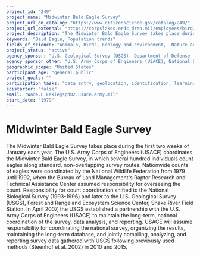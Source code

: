 ```yaml
---
project_id: "249"
project_name: "Midwinter Bald Eagle Survey"
project_url_on_catalog: "https://www.citizenscience.gov/catalog/249/"
project_url_external: "https://corpslakes.erdc.dren.mil/employees/bird/midwinter.cfm"
project_description: "The Midwinter Bald Eagle Survey takes place during the first two weeks of January each year. The U.S. Army Corps of Engineers (USACE) coordinates the Midwinter Bald Eagle Survey, in which several hundred individuals count eagles along standard, non-overlapping survey routes. Nationwide counts of eagles were coordinated by the National Wildlife Federation from 1979 until 1992, when the Bureau of Land Management&#39;s Raptor Research and Technical Assistance Center assumed responsibility for overseeing the count.  Responsibility for count coordination shifted to the National Biological Survey (1993-1996) and later to the U.S. Geological Survey (USGS), Forest and Rangeland Ecosystem Science Center, Snake River Field Station.  In April 2007, the USGS established a partnership with the U.S. Army Corps of Engineers (USACE) to maintain the long-term, national coordination of the survey, data analysis, and reporting. USACE will assume responsibility for coordinating the national survey, organizing the results, maintaining the long-term database, and jointly compiling, analyzing, and reporting survey data gathered with USGS following previously used methods (Steenhof et al. 2002) in 2010 and 2015."
keywords: "Bald Eagle, Population trends"
fields_of_science: "Animals, Birds, Ecology and environment,  Nature and outdoors"
project_status: "active"
agency_sponsor: "U.S. Geological Survey (USGS), Department of Defense (DOD)"
agency_sponsor_other: "U.S. Army Corps of Engineers (USACE), National Biological Survey, National Wildlife Federation"
geographic_scope: "United States"
participant_age: "general_public"
project_goals: ""
participation_tasks: "data_entry, geolocation, identification, learning, measurement,  observation, site_selection_description, specimen_sample_collection"
scistarter: "false"
email: "Wade.L.Eakle@spd02.usace.army.mil"
start_date: "1979"
---
```


# Midwinter Bald Eagle Survey

The Midwinter Bald Eagle Survey takes place during the first two weeks of January each year. The U.S. Army Corps of Engineers (USACE) coordinates the Midwinter Bald Eagle Survey, in which several hundred individuals count eagles along standard, non-overlapping survey routes. Nationwide counts of eagles were coordinated by the National Wildlife Federation from 1979 until 1992, when the Bureau of Land Management&#39;s Raptor Research and Technical Assistance Center assumed responsibility for overseeing the count.  Responsibility for count coordination shifted to the National Biological Survey (1993-1996) and later to the U.S. Geological Survey (USGS), Forest and Rangeland Ecosystem Science Center, Snake River Field Station.  In April 2007, the USGS established a partnership with the U.S. Army Corps of Engineers (USACE) to maintain the long-term, national coordination of the survey, data analysis, and reporting. USACE will assume responsibility for coordinating the national survey, organizing the results, maintaining the long-term database, and jointly compiling, analyzing, and reporting survey data gathered with USGS following previously used methods (Steenhof et al. 2002) in 2010 and 2015.
